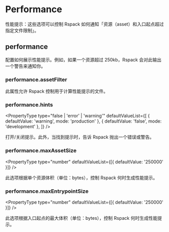 
<WebpackLicense from="https://webpack.docschina.org/configuration/performance/" />

# Performance

性能提示：这些选项可以控制 Rspack 如何通知「资源（asset）和入口起点超过指定文件限制」。

## performance

<PropertyType type="false | object" />

配置如何展示性能提示。例如，如果一个资源超过 250kb，Rspack 会对此输出一个警告来通知你。

### performance.assetFilter

<PropertyType type="(assetFilename: string) => boolean" />

此属性允许 Rspack 控制用于计算性能提示的文件。

### performance.hints

<PropertyType
  type="false | 'error' | 'warning'"
  defaultValueList={[
    { defaultValue: 'warning', mode: 'production' },
    { defaultValue: 'false', mode: 'development' },
  ]}
/>

打开/关闭提示。此外，当找到提示时，告诉 Rspack 抛出一个错误或警告。

### performance.maxAssetSize

<PropertyType type="number" defaultValueList={[{ defaultValue: '250000' }]} />

此选项根据单个资源体积（单位：bytes），控制 Rspack 何时生成性能提示。

### performance.maxEntrypointSize

<PropertyType type="number" defaultValueList={[{ defaultValue: '250000' }]} />

此选项根据入口起点的最大体积（单位：bytes），控制 Rspack 何时生成性能提示。

